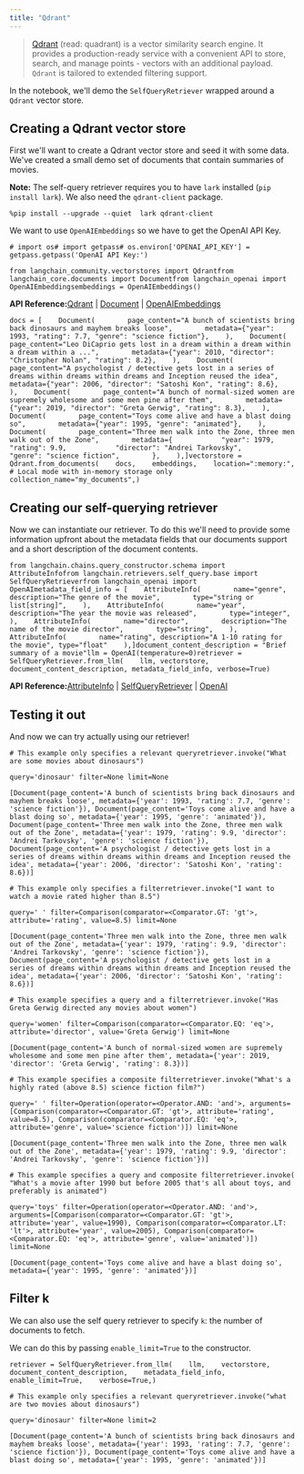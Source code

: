 ```yaml
---
title: "Qdrant"
---
```


> [Qdrant](https://qdrant.tech/documentation/) (read: quadrant) is a vector similarity search engine. It provides a production-ready service with a convenient API to store, search, and manage points - vectors with an additional payload. `Qdrant` is tailored to extended filtering support.

In the notebook, we'll demo the `SelfQueryRetriever` wrapped around a `Qdrant` vector store.

## Creating a Qdrant vector store

First we'll want to create a Qdrant vector store and seed it with some data. We've created a small demo set of documents that contain summaries of movies.

**Note:** The self-query retriever requires you to have `lark` installed (`pip install lark`). We also need the `qdrant-client` package.

```
%pip install --upgrade --quiet  lark qdrant-client
```

We want to use `OpenAIEmbeddings` so we have to get the OpenAI API Key.

```
# import os# import getpass# os.environ['OPENAI_API_KEY'] = getpass.getpass('OpenAI API Key:')
```

```
from langchain_community.vectorstores import Qdrantfrom langchain_core.documents import Documentfrom langchain_openai import OpenAIEmbeddingsembeddings = OpenAIEmbeddings()
```

**API Reference:**[Qdrant](https://python.langchain.com/api_reference/community/vectorstores/langchain_community.vectorstores.qdrant.Qdrant.html) | [Document](https://python.langchain.com/api_reference/core/documents/langchain_core.documents.base.Document.html) | [OpenAIEmbeddings](https://python.langchain.com/api_reference/openai/embeddings/langchain_openai.embeddings.base.OpenAIEmbeddings.html)

```
docs = [    Document(        page_content="A bunch of scientists bring back dinosaurs and mayhem breaks loose",        metadata={"year": 1993, "rating": 7.7, "genre": "science fiction"},    ),    Document(        page_content="Leo DiCaprio gets lost in a dream within a dream within a dream within a ...",        metadata={"year": 2010, "director": "Christopher Nolan", "rating": 8.2},    ),    Document(        page_content="A psychologist / detective gets lost in a series of dreams within dreams within dreams and Inception reused the idea",        metadata={"year": 2006, "director": "Satoshi Kon", "rating": 8.6},    ),    Document(        page_content="A bunch of normal-sized women are supremely wholesome and some men pine after them",        metadata={"year": 2019, "director": "Greta Gerwig", "rating": 8.3},    ),    Document(        page_content="Toys come alive and have a blast doing so",        metadata={"year": 1995, "genre": "animated"},    ),    Document(        page_content="Three men walk into the Zone, three men walk out of the Zone",        metadata={            "year": 1979,            "rating": 9.9,            "director": "Andrei Tarkovsky",            "genre": "science fiction",        },    ),]vectorstore = Qdrant.from_documents(    docs,    embeddings,    location=":memory:",  # Local mode with in-memory storage only    collection_name="my_documents",)
```

## Creating our self-querying retriever

Now we can instantiate our retriever. To do this we'll need to provide some information upfront about the metadata fields that our documents support and a short description of the document contents.

```
from langchain.chains.query_constructor.schema import AttributeInfofrom langchain.retrievers.self_query.base import SelfQueryRetrieverfrom langchain_openai import OpenAImetadata_field_info = [    AttributeInfo(        name="genre",        description="The genre of the movie",        type="string or list[string]",    ),    AttributeInfo(        name="year",        description="The year the movie was released",        type="integer",    ),    AttributeInfo(        name="director",        description="The name of the movie director",        type="string",    ),    AttributeInfo(        name="rating", description="A 1-10 rating for the movie", type="float"    ),]document_content_description = "Brief summary of a movie"llm = OpenAI(temperature=0)retriever = SelfQueryRetriever.from_llm(    llm, vectorstore, document_content_description, metadata_field_info, verbose=True)
```

**API Reference:**[AttributeInfo](https://python.langchain.com/api_reference/langchain/chains/langchain.chains.query_constructor.schema.AttributeInfo.html) | [SelfQueryRetriever](https://python.langchain.com/api_reference/langchain/retrievers/langchain.retrievers.self_query.base.SelfQueryRetriever.html) | [OpenAI](https://python.langchain.com/api_reference/openai/llms/langchain_openai.llms.base.OpenAI.html)

## Testing it out

And now we can try actually using our retriever!

```
# This example only specifies a relevant queryretriever.invoke("What are some movies about dinosaurs")
```

```
query='dinosaur' filter=None limit=None
```

```
[Document(page_content='A bunch of scientists bring back dinosaurs and mayhem breaks loose', metadata={'year': 1993, 'rating': 7.7, 'genre': 'science fiction'}), Document(page_content='Toys come alive and have a blast doing so', metadata={'year': 1995, 'genre': 'animated'}), Document(page_content='Three men walk into the Zone, three men walk out of the Zone', metadata={'year': 1979, 'rating': 9.9, 'director': 'Andrei Tarkovsky', 'genre': 'science fiction'}), Document(page_content='A psychologist / detective gets lost in a series of dreams within dreams within dreams and Inception reused the idea', metadata={'year': 2006, 'director': 'Satoshi Kon', 'rating': 8.6})]
```

```
# This example only specifies a filterretriever.invoke("I want to watch a movie rated higher than 8.5")
```

```
query=' ' filter=Comparison(comparator=<Comparator.GT: 'gt'>, attribute='rating', value=8.5) limit=None
```

```
[Document(page_content='Three men walk into the Zone, three men walk out of the Zone', metadata={'year': 1979, 'rating': 9.9, 'director': 'Andrei Tarkovsky', 'genre': 'science fiction'}), Document(page_content='A psychologist / detective gets lost in a series of dreams within dreams within dreams and Inception reused the idea', metadata={'year': 2006, 'director': 'Satoshi Kon', 'rating': 8.6})]
```

```
# This example specifies a query and a filterretriever.invoke("Has Greta Gerwig directed any movies about women")
```

```
query='women' filter=Comparison(comparator=<Comparator.EQ: 'eq'>, attribute='director', value='Greta Gerwig') limit=None
```

```
[Document(page_content='A bunch of normal-sized women are supremely wholesome and some men pine after them', metadata={'year': 2019, 'director': 'Greta Gerwig', 'rating': 8.3})]
```

```
# This example specifies a composite filterretriever.invoke("What's a highly rated (above 8.5) science fiction film?")
```

```
query=' ' filter=Operation(operator=<Operator.AND: 'and'>, arguments=[Comparison(comparator=<Comparator.GT: 'gt'>, attribute='rating', value=8.5), Comparison(comparator=<Comparator.EQ: 'eq'>, attribute='genre', value='science fiction')]) limit=None
```

```
[Document(page_content='Three men walk into the Zone, three men walk out of the Zone', metadata={'year': 1979, 'rating': 9.9, 'director': 'Andrei Tarkovsky', 'genre': 'science fiction'})]
```

```
# This example specifies a query and composite filterretriever.invoke(    "What's a movie after 1990 but before 2005 that's all about toys, and preferably is animated")
```

```
query='toys' filter=Operation(operator=<Operator.AND: 'and'>, arguments=[Comparison(comparator=<Comparator.GT: 'gt'>, attribute='year', value=1990), Comparison(comparator=<Comparator.LT: 'lt'>, attribute='year', value=2005), Comparison(comparator=<Comparator.EQ: 'eq'>, attribute='genre', value='animated')]) limit=None
```

```
[Document(page_content='Toys come alive and have a blast doing so', metadata={'year': 1995, 'genre': 'animated'})]
```

## Filter k

We can also use the self query retriever to specify `k`: the number of documents to fetch.

We can do this by passing `enable_limit=True` to the constructor.

```
retriever = SelfQueryRetriever.from_llm(    llm,    vectorstore,    document_content_description,    metadata_field_info,    enable_limit=True,    verbose=True,)
```

```
# This example only specifies a relevant queryretriever.invoke("what are two movies about dinosaurs")
```

```
query='dinosaur' filter=None limit=2
```

```
[Document(page_content='A bunch of scientists bring back dinosaurs and mayhem breaks loose', metadata={'year': 1993, 'rating': 7.7, 'genre': 'science fiction'}), Document(page_content='Toys come alive and have a blast doing so', metadata={'year': 1995, 'genre': 'animated'})]
```
